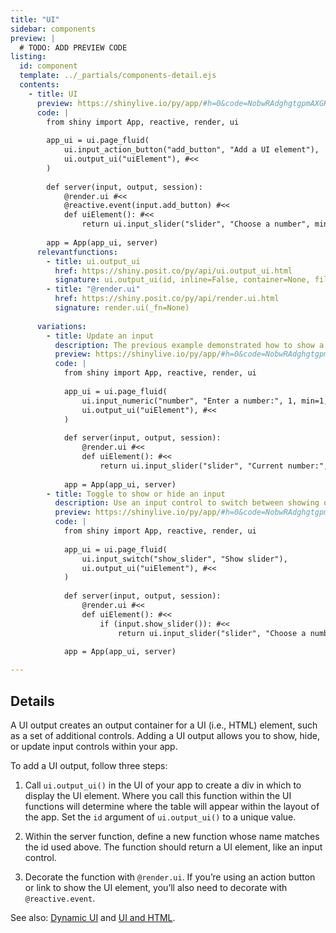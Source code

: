 ```yaml
---
title: "UI"
sidebar: components 
preview: |
  # TODO: ADD PREVIEW CODE
listing:
  id: component
  template: ../_partials/components-detail.ejs
  contents:
    - title: UI
      preview: https://shinylive.io/py/app/#h=0&code=NobwRAdghgtgpmAXGKAHVA6VBPMAaMAYwHsIAXOcpMAMwCdiYACAZwAsBLCbJjmVYnTJMAgujxM6cKITIcAbnAlSIAEzh0JAVw4AdCPrSoA+jqYBeJjqxQA5nGM0ANjtUAKfUy9WOGLqi0yYxk5UmMAI0CyUg8UVVUIqNJdfCYUkXimKCYAVQBJJjgnOHhyFIBKPE9va2JAgKCdWJ0AUWLSsgqqiHL9PrU4GlYNRTo3f0CJOrIGiRY4FhYOUnLEaq8AARV1OgwddaYt6VkFOAw4RXJxiAaMKHjEsmieg-Uh1vbKMjdVg+9JOBkLR0CA+Pw3QLGFhODg7WLQ2EaFISFIAYTYxGI8yyTAgWhg4SRqRgXHMAEYJDAoAAPckABgk8igLjg5gArJV+kYLKJ0G4jKYOHMRhpehAwABfAC6QA
      code: |
        from shiny import App, reactive, render, ui
        
        app_ui = ui.page_fluid(
            ui.input_action_button("add_button", "Add a UI element"),
            ui.output_ui("uiElement"), #<<
        )
        
        def server(input, output, session):
            @render.ui #<<
            @reactive.event(input.add_button) #<<
            def uiElement(): #<<
                return ui.input_slider("slider", "Choose a number", min=1, max=10, value=5), #<<
        
        app = App(app_ui, server)
      relevantfunctions:
        - title: ui.output_ui
          href: https://shiny.posit.co/py/api/ui.output_ui.html
          signature: ui.output_ui(id, inline=False, container=None, fill=False, fillable=False, **kwargs)
        - title: "@render.ui"
          href: https://shiny.posit.co/py/api/render.ui.html
          signature: render.ui(_fn=None)
        
      variations:
        - title: Update an input
          description: The previous example demonstrated how to show a UI element on button click. You can also use `ui.output_ui()` to update an existing input.
          preview: https://shinylive.io/py/app/#h=0&code=NobwRAdghgtgpmAXGKAHVA6VBPMAaMAYwHsIAXOcpMAMwCdiYACAZwAsBLCbJjmVYnTJMAgujxM6cKITIcAbnAlSIAEzh0JAVw4AdCPrSoA+jqYBeJjqxQA5nGM0ANjtUAKfUy9WOGLqi0yYwgteDoOQg9IUIAjDV18JgSAUXINJigmEJg4ukQEiQBGCRguc2KmGCgAD3KABgBKPE9va2JAgKCdKJ1kpzh4cgSm-Qb9cbU4GlYNRTo3f0CJdrJOiRY4FhYOUgb8iG8mAAEVdToMHRavdWne-sGyNz2rw8k4Mi06A+tFoJYnDhnKL-QHxRIJADCnxUwmyuXyiVKEHKJRq9Qk8igLjg5l+GDhGieIwM0HQFlE6DcRlMHHWsw0DTAAF8ALpAA
          code: |
            from shiny import App, reactive, render, ui
            
            app_ui = ui.page_fluid(
                ui.input_numeric("number", "Enter a number:", 1, min=1, max=10),
                ui.output_ui("uiElement"), #<<
            )
            
            def server(input, output, session):
                @render.ui #<<
                def uiElement(): #<<
                    return ui.input_slider("slider", "Current number:", min=1, max=10, value=input.number()), #<<
            
            app = App(app_ui, server)
        - title: Toggle to show or hide an input
          description: Use an input control to switch between showing or hiding a UI output element.
          preview: https://shinylive.io/py/app/#h=0&code=NobwRAdghgtgpmAXGKAHVA6VBPMAaMAYwHsIAXOcpMAMwCdiYACAZwAsBLCbJjmVYnTJMAgujxM6cKITIcAbnAlSIAEzh0JAVw4AdCPrSoA+jqYBeJjqxQA5nGM0ANjtUAKfUy9WOGLqi0yYxYAdw4yQjYPMHZiEOCnDnU6XXwmVIBlNjjWROTUgEo8T29rYkCAoJ1onQBRJzh4ckLiiAL9DrU4GlYNRTo3f0CJcrJKiRY4FhYOUgLEEq8AARVkjB1FpnUeuoamsjd5ze9eHsGISoxY+JY8jUOjiBPn7ykyLTon6yGg26T71J-fJpVIAYWyxEmTCgTAgWhgACMNKkJDAuOYAIyoqAAD0xAAYJPIoC44OYAKztAzQdAWUToNxGUwcCZ9DQFMAAXwAukA
          code: |
            from shiny import App, reactive, render, ui
            
            app_ui = ui.page_fluid(
                ui.input_switch("show_slider", "Show slider"),
                ui.output_ui("uiElement"), #<<
            )
            
            def server(input, output, session):
                @render.ui #<<
                def uiElement(): #<<
                    if (input.show_slider()): #<<
                        return ui.input_slider("slider", "Choose a number", min=1, max=10, value=5) #<<
            
            app = App(app_ui, server)

---
```


:::{#component}
:::

## Details

A UI output creates an output container for a UI (i.e., HTML) element, such as a set of additional controls. Adding a UI output allows you to show, hide, or update input controls within your app.

To add a UI output, follow three steps:

  1. Call `ui.output_ui()` in the UI of your app to create a div in which to display the UI element. Where you call this function within the UI functions will determine where the table will appear within the layout of the app. Set the `id` argument of `ui.output_ui()` to a unique value.

  2. Within the server function, define a new function whose name matches the id used above. The function should return a UI element, like an input control.

  3. Decorate the function with `@render.ui`. If you're using an action button or link to show the UI element, you'll also need to decorate with `@reactive.event`.

See also: [Dynamic UI](https://shiny.posit.co/py/docs/ui-dynamic.html) and [UI and HTML](https://shiny.posit.co/py/docs/ui-html.html).
